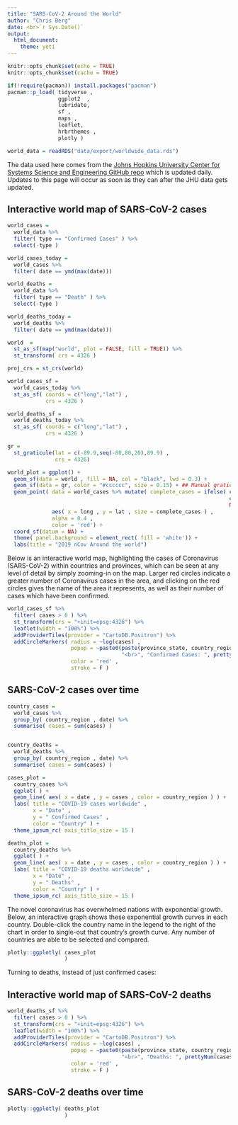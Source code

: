 ```yaml
---
title: "SARS-CoV-2 Around the World"
author: "Chris Berg"
date: <br>`r Sys.Date()`
output: 
  html_document:
    theme: yeti
---
```


```r
knitr::opts_chunk$set(echo = TRUE)
knitr::opts_chunk$set(cache = TRUE)

if(!require(pacman)) install.packages("pacman")
pacman::p_load( tidyverse ,
                ggplot2  ,
                lubridate,
                sf ,
                maps ,
                leaflet, 
                hrbrthemes , 
                plotly )

world_data = readRDS("data/export/worldwide_data.rds")

```

The data used here comes from the [Johns Hopkins University Center for Systems Science and Engineering GitHub repo](https://github.com/CSSEGISandData/COVID-19) which is updated daily. Updates to this page will occur as soon as they can after the JHU data gets updated.

## Interactive world map of SARS-CoV-2 cases


```r
world_cases = 
  world_data %>%
  filter( type == "Confirmed Cases" ) %>%
  select(-type )

world_cases_today = 
  world_cases %>%
  filter( date == ymd(max(date)))

world_deaths = 
  world_data %>%
  filter( type == "Death" ) %>%
  select(-type )

world_deaths_today = 
  world_deaths %>%
  filter( date == ymd(max(date)))

world  = 
  st_as_sf(map("world", plot = FALSE, fill = TRUE)) %>% 
  st_transform( crs = 4326 )

proj_crs = st_crs(world)

world_cases_sf = 
  world_cases_today %>% 
  st_as_sf( coords = c("long","lat") ,
            crs = 4326 )

world_deaths_sf = 
  world_deaths_today %>% 
  st_as_sf( coords = c("long","lat") ,
            crs = 4326 )

gr = 
  st_graticule(lat = c(-89.9,seq(-80,80,20),89.9) , 
               crs = 4326)

world_plot = ggplot() + 
  geom_sf(data = world , fill = NA, col = "black", lwd = 0.3) +
  geom_sf(data = gr, color = "#cccccc", size = 0.15) + ## Manual graticule
  geom_point( data = world_cases %>% mutate( complete_cases = ifelse( cases > 0 , 
                                                                      cases  ,
                                                                      NA ) ), 
              aes( x = long , y = lat , size = complete_cases ) , 
              alpha = 0.4 , 
              color = 'red') + 
  coord_sf(datum = NA) +
  theme( panel.background = element_rect( fill = 'white')) + 
  labs(title = "2019 nCov Around the world")

```

Below is an interactive world map, highlighting the cases of Coronavirus (SARS-CoV-2) within countries and provinces, which can be seen at any level of detail by simply zooming-in on the map. Larger red circles indicate a greater number of Coronavirus cases in the area, and clicking on the red circles gives the name of the area it represents, as well as their number of cases which have been confirmed.

```r

world_cases_sf %>% 
  filter( cases > 0 ) %>%
  st_transform(crs = "+init=epsg:4326") %>%
  leaflet(width = "100%") %>% 
  addProviderTiles(provider = "CartoDB.Positron") %>%
  addCircleMarkers( radius = ~log(cases) , 
                    popup = ~paste0(paste(province_state, country_region , sep = ", ") , 
                                    "<br>", "Confirmed Cases: ", prettyNum(cases, big.mark=",")),
                    color = 'red' , 
                    stroke = F ) 

```


## SARS-CoV-2 cases over time

```r

country_cases = 
  world_cases %>% 
  group_by( country_region , date) %>%
  summarise( cases = sum(cases) )


country_deaths = 
  world_deaths %>% 
  group_by( country_region , date) %>%
  summarise( cases = sum(cases) ) 

cases_plot = 
  country_cases %>%
  ggplot( ) + 
  geom_line( aes( x = date , y = cases , color = country_region ) ) + 
  labs( title = "COVID-19 cases worldwide" , 
        x = "Date" , 
        y = " Confirmed Cases" , 
        color = "Country" ) +
  theme_ipsum_rc( axis_title_size = 15 )

deaths_plot = 
  country_deaths %>%
  ggplot( ) + 
  geom_line( aes( x = date , y = cases , color = country_region ) ) + 
  labs( title = "COVID-19 deaths worldwide" , 
        x = "Date" , 
        y = " Deaths" , 
        color = "Country" ) +
  theme_ipsum_rc( axis_title_size = 15 )

```

The novel coronavirus has overwhelmed nations with exponential growth. Below, an interactive graph shows these exponential growth curves in each country. Double-click the country name in the legend to the right of the chart in order to single-out that country's growth curve. Any number of countries are able to be selected and compared.

```r

plotly::ggplotly( cases_plot
                  )

```

Turning to deaths, instead of just confirmed cases:

## Interactive world map of SARS-CoV-2 deaths 

```r

world_deaths_sf %>% 
  filter( cases > 0 ) %>%
  st_transform(crs = "+init=epsg:4326") %>%
  leaflet(width = "100%") %>% 
  addProviderTiles(provider = "CartoDB.Positron") %>%
  addCircleMarkers( radius = ~log(cases) , 
                    popup = ~paste0(paste(province_state, country_region , sep = ", ") , 
                                    "<br>", "Deaths: ", prettyNum(cases, big.mark=",")),
                    color = 'red' , 
                    stroke = F ) 

```

## SARS-CoV-2 deaths over time

```r

plotly::ggplotly( deaths_plot
                  )

```